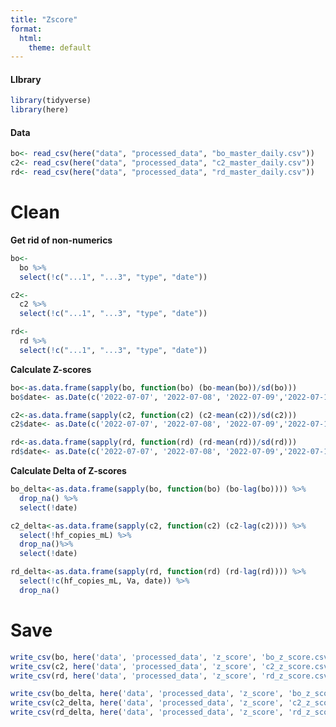 ```yaml
---
title: "Zscore"
format:
  html:
    theme: default
---
```


#### LIbrary

```r
library(tidyverse)
library(here)
```

#### Data

```r
bo<- read_csv(here("data", "processed_data", "bo_master_daily.csv"))
c2<- read_csv(here("data", "processed_data", "c2_master_daily.csv"))
rd<- read_csv(here("data", "processed_data", "rd_master_daily.csv"))
```

# Clean

**Get rid of non-numerics**

```r
bo<-
  bo %>%
  select(!c("...1", "...3", "type", "date"))

c2<-
  c2 %>%
  select(!c("...1", "...3", "type", "date"))

rd<-
  rd %>%
  select(!c("...1", "...3", "type", "date"))
```

**Calculate Z-scores**

```r
bo<-as.data.frame(sapply(bo, function(bo) (bo-mean(bo))/sd(bo)))
bo$date<- as.Date(c('2022-07-07', '2022-07-08', '2022-07-09','2022-07-11', '2022-07-12', '2022-07-13', '2022-07-14', '2022-07-15', '2022-07-16', '2022-07-17', '2022-07-18', '2022-07-19'))

c2<-as.data.frame(sapply(c2, function(c2) (c2-mean(c2))/sd(c2)))
c2$date<- as.Date(c('2022-07-07', '2022-07-08', '2022-07-09','2022-07-11', '2022-07-12', '2022-07-13', '2022-07-14', '2022-07-15', '2022-07-16', '2022-07-17', '2022-07-18', '2022-07-19'))

rd<-as.data.frame(sapply(rd, function(rd) (rd-mean(rd))/sd(rd)))
rd$date<- as.Date(c('2022-07-07', '2022-07-08', '2022-07-09','2022-07-11', '2022-07-12', '2022-07-13', '2022-07-14', '2022-07-15', '2022-07-16', '2022-07-17', '2022-07-18', '2022-07-19'))
```

**Calculate Delta of Z-scores**

```r
bo_delta<-as.data.frame(sapply(bo, function(bo) (bo-lag(bo)))) %>%
  drop_na() %>%
  select(!date)

c2_delta<-as.data.frame(sapply(c2, function(c2) (c2-lag(c2)))) %>%
  select(!hf_copies_mL) %>%
  drop_na()%>%
  select(!date)

rd_delta<-as.data.frame(sapply(rd, function(rd) (rd-lag(rd)))) %>%
  select(!c(hf_copies_mL, Va, date)) %>%
  drop_na()
```

# Save

```r
write_csv(bo, here('data', 'processed_data', 'z_score', 'bo_z_score.csv'))
write_csv(c2, here('data', 'processed_data', 'z_score', 'c2_z_score.csv'))
write_csv(rd, here('data', 'processed_data', 'z_score', 'rd_z_score.csv'))

write_csv(bo_delta, here('data', 'processed_data', 'z_score', 'bo_z_score_delta.csv'))
write_csv(c2_delta, here('data', 'processed_data', 'z_score', 'c2_z_score_delta.csv'))
write_csv(rd_delta, here('data', 'processed_data', 'z_score', 'rd_z_score_delta.csv'))
```
